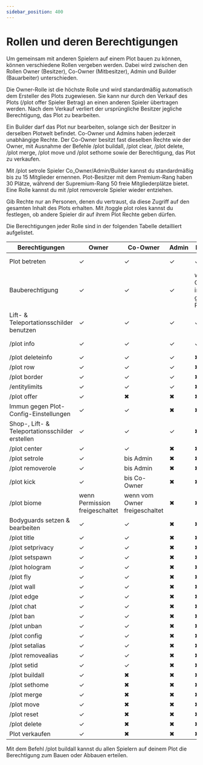 ```yaml
---
sidebar_position: 400
---
```



# Rollen und deren Berechtigungen
Um gemeinsam mit anderen Spielern auf einem Plot bauen zu können, können verschiedene Rollen vergeben werden. Dabei wird zwischen den Rollen Owner (Besitzer), Co-Owner (Mitbesitzer), Admin und Builder (Bauarbeiter) unterschieden.  

Die Owner-Rolle ist die höchste Rolle und wird standardmäßig automatisch dem Ersteller des Plots zugewiesen. Sie kann nur durch den Verkauf des Plots (/plot offer Spieler Betrag) an einen anderen Spieler übertragen werden. Nach dem Verkauf verliert der ursprüngliche Besitzer jegliche Berechtigung, das Plot zu bearbeiten.  

Ein Builder darf das Plot nur bearbeiten, solange sich der Besitzer in derselben Plotwelt befindet. Co-Owner und Admins haben jederzeit unabhängige Rechte. Der Co-Owner besitzt fast dieselben Rechte wie der Owner, mit Ausnahme der Befehle /plot buildall, /plot clear, /plot delete, /plot merge, /plot move und /plot sethome sowie der Berechtigung, das Plot zu verkaufen.  

Mit /plot setrole Spieler Co_Owner/Admin/Builder kannst du standardmäßig bis zu 15 Mitglieder ernennen. Plot-Besitzer mit dem Premium-Rang haben 30 Plätze, während der Supremium-Rang 50 freie Mitgliederplätze bietet. Eine Rolle kannst du mit /plot removerole Spieler wieder entziehen.  

Gib Rechte nur an Personen, denen du vertraust, da diese Zugriff auf den gesamten Inhalt des Plots erhalten. Mit /toggle plot roles kannst du festlegen, ob andere Spieler dir auf ihrem Plot Rechte geben dürfen.  

Die Berechtigungen jeder Rolle sind in der folgenden Tabelle detailliert aufgelistet.  

| Berechtigungen                               | Owner          | Co-Owner       | Admin          | Builder            | Spieler              |
|---------------------------------------------|---------------|---------------|---------------|-------------------|--------------------|
| Plot betreten                               | ✓             | ✓             | ✓             | ✓                 | wenn öffentlich      |
| Bauberechtigung                             | ✓             | ✓             | ✓             | wenn Owner in gleicher Plotwelt | wenn /plot buildall an |
| Lift- & Teleportationsschilder benutzen     | ✓             | ✓             | ✓             | ✓                 | wenn öffentlich      |
| /plot info                                  | ✓             | ✓             | ✓             | ✓                 | wenn öffentlich      |
| /plot deleteinfo                            | ✓             | ✓             | ✓             | ✖                 | ✖                  |
| /plot row                                   | ✓             | ✓             | ✓             | ✖                 | ✖                  |
| /plot border                                | ✓             | ✓             | ✓             | ✖                 | ✖                  |
| /entitylimits                               | ✓             | ✓             | ✓             | ✖                 | ✖                  |
| /plot offer                                 | ✓             | ✖             | ✖             | ✖                 | ✖                  |
| Immun gegen Plot-Config-Einstellungen       | ✓             | ✓             | ✖             | ✖                 | ✖                  |
| Shop-, Lift- & Teleportationsschilder erstellen | ✓          | ✓             | ✓             | ✖                 | ✖                  |
| /plot center                                | ✓             | ✓             | ✖             | ✖                 | ✖                  |
| /plot setrole                               | ✓             | bis Admin      | ✖             | ✖                 | ✖                  |
| /plot removerole                            | ✓             | bis Admin      | ✖             | ✖                 | ✖                  |
| /plot kick                                  | ✓             | bis Co-Owner   | ✖             | ✖                 | ✖                  |
| /plot biome                                 | wenn Permission freigeschaltet | wenn vom Owner freigeschaltet | ✖ | ✖ | ✖ |
| Bodyguards setzen & bearbeiten              | ✓             | ✓             | ✖             | ✖                 | ✖                  |
| /plot title                                 | ✓             | ✓             | ✖             | ✖                 | ✖                  |
| /plot setprivacy                            | ✓             | ✓             | ✖             | ✖                 | ✖                  |
| /plot setspawn                              | ✓             | ✓             | ✖             | ✖                 | ✖                  |
| /plot hologram                              | ✓             | ✓             | ✖             | ✖                 | ✖                  |
| /plot fly                                   | ✓             | ✓             | ✖             | ✖                 | ✖                  |
| /plot wall                                  | ✓             | ✓             | ✖             | ✖                 | ✖                  |
| /plot edge                                  | ✓             | ✓             | ✖             | ✖                 | ✖                  |
| /plot chat                                  | ✓             | ✓             | ✖             | ✖                 | ✖                  |
| /plot ban                                   | ✓             | ✓             | ✖             | ✖                 | ✖                  |
| /plot unban                                 | ✓             | ✓             | ✖             | ✖                 | ✖                  |
| /plot config                                | ✓             | ✓             | ✖             | ✖                 | ✖                  |
| /plot setalias                              | ✓             | ✓             | ✖             | ✖                 | ✖                  |
| /plot removealias                           | ✓             | ✓             | ✖             | ✖                 | ✖                  |
| /plot setid                                 | ✓             | ✓             | ✖             | ✖                 | ✖                  |
| /plot buildall                              | ✓             | ✖             | ✖             | ✖                 | ✖                  |
| /plot sethome                               | ✓             | ✖             | ✖             | ✖                 | ✖                  |
| /plot merge                                 | ✓             | ✖             | ✖             | ✖                 | ✖                  |
| /plot move                                  | ✓             | ✖             | ✖             | ✖                 | ✖                  |
| /plot reset                                 | ✓             | ✖             | ✖             | ✖                 | ✖                  |
| /plot delete                                | ✓             | ✖             | ✖             | ✖                 | ✖                  |
| Plot verkaufen                              | ✓             | ✖             | ✖             | ✖                 | ✖                  |


Mit dem Befehl /plot buildall kannst du allen Spielern auf deinem Plot die Berechtigung zum Bauen oder Abbauen erteilen.